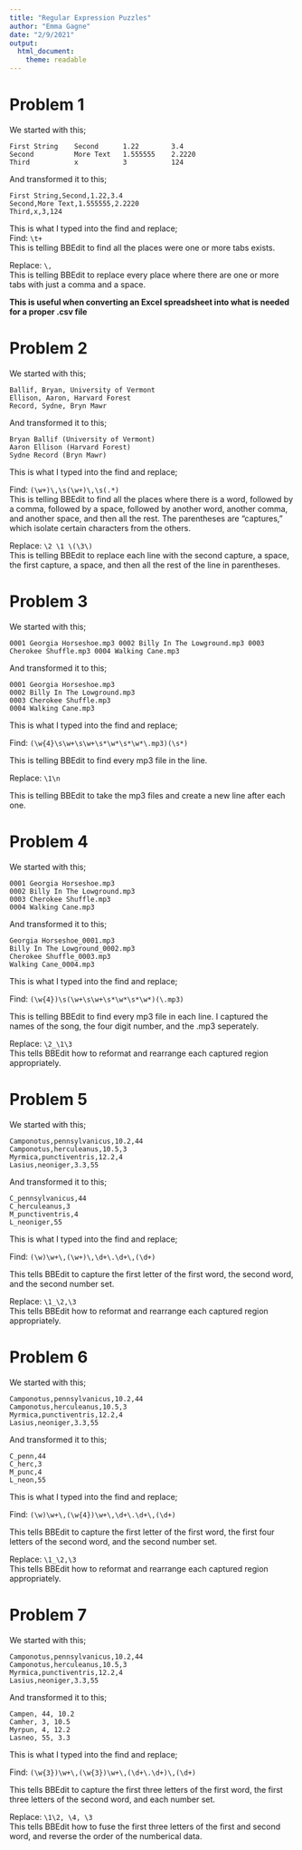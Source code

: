```yaml
---
title: "Regular Expression Puzzles"
author: "Emma Gagne"
date: "2/9/2021"
output: 
  html_document: 
    theme: readable
---
```


# Problem 1

We started with this;

```
First String    Second      1.22        3.4
Second          More Text   1.555555    2.2220
Third           x           3           124
```

And transformed it to this;
```
First String,Second,1.22,3.4
Second,More Text,1.555555,2.2220
Third,x,3,124
```
This is what I typed into the find and replace;  
Find: `\t+`  
This is telling BBEdit to find all the places were one or more tabs exists.

Replace: `\, `  
This is telling BBEdit to replace every place where there are one or more tabs with just a comma and a space.

**This is useful when converting an Excel spreadsheet into what is needed for a proper .csv file**

# Problem 2

We started with this; 
```
Ballif, Bryan, University of Vermont
Ellison, Aaron, Harvard Forest
Record, Sydne, Bryn Mawr
```

And transformed it to this;
```
Bryan Ballif (University of Vermont)
Aaron Ellison (Harvard Forest)
Sydne Record (Bryn Mawr)
```

This is what I typed into the find and replace;

Find: `(\w+)\,\s(\w+)\,\s(.*)`  
This is telling BBEdit to find all the places where there is a word, followed by a comma, followed by a space, followed by another word, another comma, and another space, and then all the rest. The parentheses are "captures," which isolate certain characters from the others.  

Replace: `\2 \1 \(\3\)`  
This is telling BBEdit to replace each line with the second capture, a space, the first capture, a space, and then all the rest of the line in parentheses.

# Problem 3

We started with this; 
```
0001 Georgia Horseshoe.mp3 0002 Billy In The Lowground.mp3 0003 Cherokee Shuffle.mp3 0004 Walking Cane.mp3
```

And transformed it to this;
```
0001 Georgia Horseshoe.mp3
0002 Billy In The Lowground.mp3
0003 Cherokee Shuffle.mp3
0004 Walking Cane.mp3
```

This is what I typed into the find and replace;

Find: `(\w{4}\s\w+\s\w+\s*\w*\s*\w*\.mp3)(\s*)`

This is telling BBEdit to find every mp3 file in the line.  

Replace: `\1\n`

This is telling BBEdit to take the mp3 files and create a new line after each one.

# Problem 4

We started with this; 
```
0001 Georgia Horseshoe.mp3
0002 Billy In The Lowground.mp3
0003 Cherokee Shuffle.mp3
0004 Walking Cane.mp3
```

And transformed it to this;
```
Georgia Horseshoe_0001.mp3
Billy In The Lowground_0002.mp3
Cherokee Shuffle_0003.mp3
Walking Cane_0004.mp3
```

This is what I typed into the find and replace;

Find: `(\w{4})\s(\w+\s\w+\s*\w*\s*\w*)(\.mp3)`

This is telling BBEdit to find every mp3 file in each line. I captured the names of the song, the four digit number, and the .mp3 seperately.  

Replace: `\2_\1\3`  
This tells BBEdit how to reformat and rearrange each captured region appropriately.

# Problem 5

We started with this; 
```
Camponotus,pennsylvanicus,10.2,44
Camponotus,herculeanus,10.5,3
Myrmica,punctiventris,12.2,4
Lasius,neoniger,3.3,55
```

And transformed it to this;
```
C_pennsylvanicus,44
C_herculeanus,3
M_punctiventris,4
L_neoniger,55
```

This is what I typed into the find and replace;

Find: `(\w)\w+\,(\w+)\,\d+\.\d+\,(\d+)`

This tells BBEdit to capture the first letter of the first word, the second word, and the second number set.   

Replace: `\1_\2,\3`  
This tells BBEdit how to reformat and rearrange each captured region appropriately.

# Problem 6

We started with this; 
```
Camponotus,pennsylvanicus,10.2,44
Camponotus,herculeanus,10.5,3
Myrmica,punctiventris,12.2,4
Lasius,neoniger,3.3,55
```

And transformed it to this;
```
C_penn,44
C_herc,3
M_punc,4
L_neon,55
```

This is what I typed into the find and replace;

Find: `(\w)\w+\,(\w{4})\w+\,\d+\.\d+\,(\d+)`

This tells BBEdit to capture the first letter of the first word, the first four letters of the second word, and the second number set.   

Replace: `\1_\2,\3`  
This tells BBEdit how to reformat and rearrange each captured region appropriately.

# Problem 7

We started with this; 
```
Camponotus,pennsylvanicus,10.2,44
Camponotus,herculeanus,10.5,3
Myrmica,punctiventris,12.2,4
Lasius,neoniger,3.3,55
```

And transformed it to this;
```
Campen, 44, 10.2
Camher, 3, 10.5
Myrpun, 4, 12.2
Lasneo, 55, 3.3
```

This is what I typed into the find and replace;

Find: `(\w{3})\w+\,(\w{3})\w+\,(\d+\.\d+)\,(\d+)`

This tells BBEdit to capture the first three letters of the first word, the first three letters of the second word, and each number set.   

Replace: `\1\2, \4, \3`  
This tells BBEdit how to fuse the first three letters of the first and second word, and reverse the order of the numberical data.